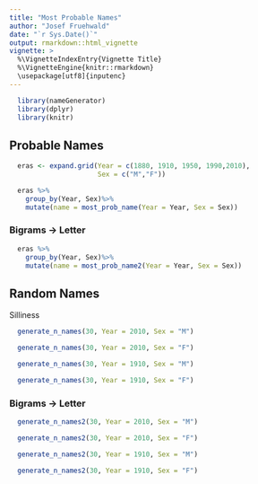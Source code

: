 ```yaml
---
title: "Most Probable Names"
author: "Josef Fruehwald"
date: "`r Sys.Date()`"
output: rmarkdown::html_vignette
vignette: >
  %\VignetteIndexEntry{Vignette Title}
  %\VignetteEngine{knitr::rmarkdown}
  \usepackage[utf8]{inputenc}
---
```


```r
  library(nameGenerator)
  library(dplyr)
  library(knitr)
```

## Probable Names
```r
  eras <- expand.grid(Year = c(1880, 1910, 1950, 1990,2010),
                      Sex = c("M","F"))
```

```r
  eras %>%
    group_by(Year, Sex)%>%
    mutate(name = most_prob_name(Year = Year, Sex = Sex))
```

### Bigrams -> Letter
```r
  eras %>%
    group_by(Year, Sex)%>%
    mutate(name = most_prob_name2(Year = Year, Sex = Sex))
```

## Random Names

Silliness

```r
  generate_n_names(30, Year = 2010, Sex = "M")

  generate_n_names(30, Year = 2010, Sex = "F")

  generate_n_names(30, Year = 1910, Sex = "M")

  generate_n_names(30, Year = 1910, Sex = "F")
```

### Bigrams -> Letter
```r
  generate_n_names2(30, Year = 2010, Sex = "M")

  generate_n_names2(30, Year = 2010, Sex = "F")

  generate_n_names2(30, Year = 1910, Sex = "M")

  generate_n_names2(30, Year = 1910, Sex = "F")
```
